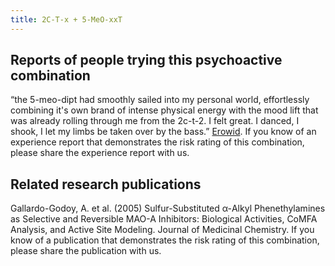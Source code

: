 ---
title: 2C-T-x + 5-MeO-xxT
---

## Reports of people trying this psychoactive combination

“the 5-meo-dipt had smoothly sailed into my personal world, effortlessly combining it's own brand of intense physical energy with the mood lift that was already rolling through me from the 2c-t-2. I felt great. I danced, I shook, I let my limbs be taken over by the bass.” [Erowid](https://www.erowid.org/experiences/exp.php?ID=6111).
If you know of an experience report that demonstrates the risk rating of this combination, please share the experience report with us.


## Related research publications

Gallardo-Godoy, A. et al. (2005) Sulfur-Substituted α-Alkyl Phenethylamines as Selective and Reversible MAO-A Inhibitors: Biological Activities, CoMFA Analysis, and Active Site Modeling. Journal of Medicinal Chemistry.
If you know of a publication that demonstrates the risk rating of this combination, please share the publication with us.
